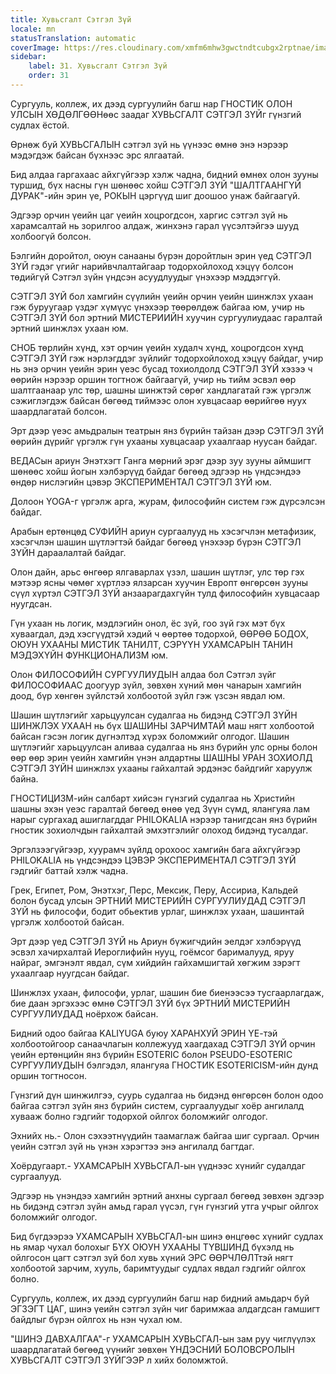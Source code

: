 ```yaml
---
title: Хувьсгалт Сэтгэл Зүй
locale: mn
statusTranslation: automatic
coverImage: https://res.cloudinary.com/xmfm6mhw3gwctndtcubgx2rptnae/image/upload/v1740337243/small_cover_educacion_fundamental_a051170f1c.webp
sidebar:
    label: 31. Хувьсгалт Сэтгэл Зүй
    order: 31
---
```

Сургууль, коллеж, их дээд сургуулийн багш нар ГНОСТИК ОЛОН УЛСЫН ХӨДӨЛГӨӨНөөс заадаг ХУВЬСГАЛТ СЭТГЭЛ ЗҮЙг гүнзгий судлах ёстой.

Өрнөж буй ХУВЬСГАЛЫН сэтгэл зүй нь үүнээс өмнө энэ нэрээр мэдэгдэж байсан бүхнээс эрс ялгаатай.

Бид алдаа гаргахаас айхгүйгээр хэлж чадна, бидний өмнөх олон зууны туршид, бүх насны гүн шөнөөс хойш СЭТГЭЛ ЗҮЙ "ШАЛТГААНГҮЙ ДУРАК"-ийн эрин үе, РОКЫН цэргүүд шиг доошоо унаж байгаагүй.

Эдгээр орчин үеийн цаг үеийн хоцрогдсон, харгис сэтгэл зүй нь харамсалтай нь зорилгоо алдаж, жинхэнэ гарал үүсэлтэйгээ шууд холбоогүй болсон.

Бэлгийн доройтол, оюун санааны бүрэн доройтлын эрин үед СЭТГЭЛ ЗҮЙ гэдэг үгийг нарийвчлалтайгаар тодорхойлоход хэцүү болсон төдийгүй Сэтгэл зүйн үндсэн асуудлуудыг үнэхээр мэддэггүй.

СЭТГЭЛ ЗҮЙ бол хамгийн сүүлийн үеийн орчин үеийн шинжлэх ухаан гэж буруугаар үздэг хүмүүс үнэхээр төөрөлдөж байгаа юм, учир нь СЭТГЭЛ ЗҮЙ бол эртний МИСТЕРИИЙН хуучин сургуулиудаас гаралтай эртний шинжлэх ухаан юм.

СНОБ төрлийн хүнд, хэт орчин үеийн худалч хүнд, хоцрогдсон хүнд СЭТГЭЛ ЗҮЙ гэж нэрлэгддэг зүйлийг тодорхойлоход хэцүү байдаг, учир нь энэ орчин үеийн эрин үеэс бусад тохиолдолд СЭТГЭЛ ЗҮЙ хэзээ ч өөрийн нэрээр оршин тогтнож байгаагүй, учир нь тийм эсвэл өөр шалтгаанаар улс төр, шашны шинжтэй сөрөг хандлагатай гэж үргэлж сэжиглэгдэж байсан бөгөөд тиймээс олон хувцасаар өөрийгөө нуух шаардлагатай болсон.

Эрт дээр үеэс амьдралын театрын янз бүрийн тайзан дээр СЭТГЭЛ ЗҮЙ өөрийн дүрийг үргэлж гүн ухааны хувцасаар ухаалгаар нуусан байдаг.

ВЕДАСын ариун Энэтхэгт Ганга мөрний эрэг дээр зуу зууны аймшигт шөнөөс хойш йогын хэлбэрүүд байдаг бөгөөд эдгээр нь үндсэндээ өндөр нислэгийн цэвэр ЭКСПЕРИМЕНТАЛ СЭТГЭЛ ЗҮЙ юм.

Долоон YOGA-г үргэлж арга, журам, философийн систем гэж дүрсэлсэн байдаг.

Арабын ертөнцөд СУФИЙН ариун сургаалууд нь хэсэгчлэн метафизик, хэсэгчлэн шашин шүтлэгтэй байдаг бөгөөд үнэхээр бүрэн СЭТГЭЛ ЗҮЙН дараалалтай байдаг.

Олон дайн, арьс өнгөөр ялгаварлах үзэл, шашин шүтлэг, улс төр гэх мэтээр ясны чөмөг хүртлээ ялзарсан хуучин Европт өнгөрсөн зууны сүүл хүртэл СЭТГЭЛ ЗҮЙ анзаарагдахгүйн тулд философийн хувцасаар нуугдсан.

Гүн ухаан нь логик, мэдлэгийн онол, ёс зүй, гоо зүй гэх мэт бүх хуваагдал, дэд хэсгүүдтэй хэдий ч өөртөө тодорхой, ӨӨРӨӨ БОДОХ, ОЮУН УХААНЫ МИСТИК ТАНИЛТ, СЭРҮҮН УХАМСАРЫН ТАНИН МЭДЭХҮЙН ФУНКЦИОНАЛИЗМ юм.

Олон ФИЛОСОФИЙН СУРГУУЛИУДЫН алдаа бол Сэтгэл зүйг ФИЛОСОФИААС доогуур зүйл, зөвхөн хүний ​​мөн чанарын хамгийн доод, бүр хөнгөн зүйлстэй холбоотой зүйл гэж үзсэн явдал юм.

Шашин шүтлэгийг харьцуулсан судалгаа нь бидэнд СЭТГЭЛ ЗҮЙН ШИНЖЛЭХ УХААН нь бүх ШАШИНЫ ЗАРЧИМТАЙ маш нягт холбоотой байсан гэсэн логик дүгнэлтэд хүрэх боломжийг олгодог. Шашин шүтлэгийг харьцуулсан аливаа судалгаа нь янз бүрийн улс орны болон өөр өөр эрин үеийн хамгийн үнэн алдартны ШАШНЫ УРАН ЗОХИОЛД СЭТГЭЛ ЗҮЙН шинжлэх ухааны гайхалтай эрдэнэс байдгийг харуулж байна.

ГНОСТИЦИЗМ-ийн салбарт хийсэн гүнзгий судалгаа нь Христийн шашны эхэн үеэс гаралтай бөгөөд өнөө үед Зүүн сүмд, ялангуяа лам нарыг сургахад ашиглагддаг PHILOKALIA нэрээр танигдсан янз бүрийн гностик зохиолчдын гайхалтай эмхэтгэлийг олоход бидэнд тусалдаг.

Эргэлзээгүйгээр, хуурамч зүйлд орохоос хамгийн бага айхгүйгээр PHILOKALIA нь үндсэндээ ЦЭВЭР ЭКСПЕРИМЕНТАЛ СЭТГЭЛ ЗҮЙ гэдгийг баттай хэлж чадна.

Грек, Египет, Ром, Энэтхэг, Перс, Мексик, Перу, Ассириа, Кальдей болон бусад улсын ЭРТНИЙ МИСТЕРИЙН СУРГУУЛИУДАД СЭТГЭЛ ЗҮЙ нь философи, бодит обьектив урлаг, шинжлэх ухаан, шашинтай үргэлж холбоотой байсан.

Эрт дээр үед СЭТГЭЛ ЗҮЙ нь Ариун бүжигчдийн эелдэг хэлбэрүүд эсвэл хачирхалтай Иероглифийн нууц, гоёмсог барималууд, яруу найраг, эмгэнэлт явдал, сүм хийдийн гайхамшигтай хөгжим зэрэгт ухаалгаар нуугдсан байдаг.

Шинжлэх ухаан, философи, урлаг, шашин бие биенээсээ тусгаарлагдаж, бие даан эргэхээс өмнө СЭТГЭЛ ЗҮЙ бүх ЭРТНИЙ МИСТЕРИЙН СУРГУУЛИУДАД ноёрхож байсан.

Бидний одоо байгаа KALIYUGA буюу ХАРАНХУЙ ЭРИН ҮЕ-тэй холбоотойгоор санаачлагын коллежууд хаагдахад СЭТГЭЛ ЗҮЙ орчин үеийн ертөнцийн янз бүрийн ESOTERIC болон PSEUDO-ESOTERIC СУРГУУЛИУДЫН бэлгэдэл, ялангуяа ГНОСТИК ESOTERICISM-ийн дунд оршин тогтносон.

Гүнзгий дүн шинжилгээ, суурь судалгаа нь бидэнд өнгөрсөн болон одоо байгаа сэтгэл зүйн янз бүрийн систем, сургаалуудыг хоёр ангилалд хувааж болно гэдгийг тодорхой ойлгох боломжийг олгодог.

Эхнийх нь.- Олон сэхээтнүүдийн таамаглаж байгаа шиг сургаал. Орчин үеийн сэтгэл зүй нь үнэн хэрэгтээ энэ ангилалд багтдаг.

Хоёрдугаарт.- УХАМСАРЫН ХУВЬСГАЛ-ын үүднээс хүнийг судалдаг сургаалууд.

Эдгээр нь үнэндээ хамгийн эртний анхны сургаал бөгөөд зөвхөн эдгээр нь бидэнд сэтгэл зүйн амьд гарал үүсэл, гүн гүнзгий утга учрыг ойлгох боломжийг олгодог.

Бид бүгдээрээ УХАМСАРЫН ХУВЬСГАЛ-ын шинэ өнцгөөс хүнийг судлах нь ямар чухал болохыг БҮХ ОЮУН УХААНЫ ТҮВШИНД бүхэлд нь ойлгосон цагт сэтгэл зүй бол хувь хүний ​​ЭРС ӨӨРЧЛӨЛТтэй нягт холбоотой зарчим, хууль, баримтуудыг судлах явдал гэдгийг ойлгох болно.

Сургууль, коллеж, их дээд сургуулийн багш нар бидний амьдарч буй ЭГЗЭГТ ЦАГ, шинэ үеийн сэтгэл зүйн чиг баримжаа алдагдсан гамшигт байдлыг бүрэн ойлгох нь нэн чухал юм.

"ШИНЭ ДАВХАЛГАА"-г УХАМСАРЫН ХУВЬСГАЛ-ын зам руу чиглүүлэх шаардлагатай бөгөөд үүнийг зөвхөн ҮНДЭСНИЙ БОЛОВСРОЛЫН ХУВЬСГАЛТ СЭТГЭЛ ЗҮЙГЭЭР л хийх боломжтой.
